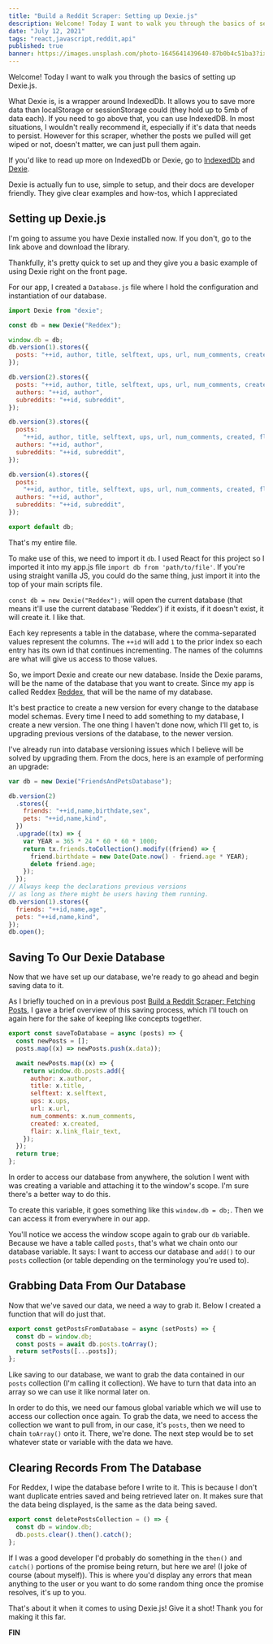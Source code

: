 ```yaml
---
title: "Build a Reddit Scraper: Setting up Dexie.js"
description: Welcome! Today I want to walk you through the basics of setting up Dexie.js.
date: "July 12, 2021"
tags: "react,javascript,reddit,api"
published: true
banner: https://images.unsplash.com/photo-1645641439640-87b0b4c51ba3?ixlib=rb-1.2.1&ixid=MnwxMjA3fDB8MHxwaG90by1wYWdlfHx8fGVufDB8fHx8&auto=format&fit=crop&w=987&q=80---
---
```


Welcome! Today I want to walk you through the basics of setting up Dexie.js.

What Dexie is, is a wrapper around IndexedDb. It allows you to save more data than localStorage or sessionStorage could (they hold up to 5mb of data each). If you need to go above that, you can use IndexedDB. In most situations, I wouldn't really recommend it, especially if it's data that needs to persist. However for this scraper, whether the posts we pulled will get wiped or not, doesn't matter, we can just pull them again.

If you'd like to read up more on IndexedDb or Dexie, go to [IndexedDb](https://developer.mozilla.org/en-US/docs/Web/API/IndexedDB_API) and [Dexie](https://dexie.org/).

Dexie is actually fun to use, simple to setup, and their docs are developer friendly. They give clear examples and how-tos, which I appreciated

## Setting up Dexie.js

I'm going to assume you have Dexie installed now. If you don't, go to the link above and download the library.

Thankfully, it's pretty quick to set up and they give you a basic example of using Dexie right on the front page.

For our app, I created a `Database.js` file where I hold the configuration and instantiation of our database.

```js
import Dexie from "dexie";

const db = new Dexie("Reddex");

window.db = db;
db.version(1).stores({
  posts: "++id, author, title, selftext, ups, url, num_comments, created",
});

db.version(2).stores({
  posts: "++id, author, title, selftext, ups, url, num_comments, created",
  authors: "++id, author",
  subreddits: "++id, subreddit",
});

db.version(3).stores({
  posts:
    "++id, author, title, selftext, ups, url, num_comments, created, flair",
  authors: "++id, author",
  subreddits: "++id, subreddit",
});

db.version(4).stores({
  posts:
    "++id, author, title, selftext, ups, url, num_comments, created, flair, postId",
  authors: "++id, author",
  subreddits: "++id, subreddit",
});

export default db;
```

That's my entire file.

To make use of this, we need to import it `db`. I used React for this project so I imported it into my app.js file `import db from 'path/to/file'`. If you're using straight vanilla JS, you could do the same thing, just import it into the top of your main scripts file.

`const db = new Dexie("Reddex");` will open the current database (that means it'll use the current database 'Reddex') if it exists, if it doesn't exist, it will create it. I like that.

Each key represents a table in the database, where the comma-separated values represent the columns. The `++id` will add `1` to the prior index so each entry has its own id that continues incrementing. The names of the columns are what will give us access to those values.

So, we import Dexie and create our new database. Inside the Dexie params, will be the name of the database that you want to create. Since my app is called Reddex [Reddex](https://reddex.app), that will be the name of my database.

It's best practice to create a new version for every change to the database model schemas. Every time I need to add something to my database, I create a new version. The one thing I haven't done now, which I'll get to, is upgrading previous versions of the database, to the newer version.

I've already run into database versioning issues which I believe will be solved by upgrading them. From the docs, here is an example of performing an upgrade:

```js
var db = new Dexie("FriendsAndPetsDatabase");

db.version(2)
  .stores({
    friends: "++id,name,birthdate,sex",
    pets: "++id,name,kind",
  })
  .upgrade((tx) => {
    var YEAR = 365 * 24 * 60 * 60 * 1000;
    return tx.friends.toCollection().modify((friend) => {
      friend.birthdate = new Date(Date.now() - friend.age * YEAR);
      delete friend.age;
    });
  });
// Always keep the declarations previous versions
// as long as there might be users having them running.
db.version(1).stores({
  friends: "++id,name,age",
  pets: "++id,name,kind",
});
db.open();
```

## Saving To Our Dexie Database

Now that we have set up our database, we're ready to go ahead and begin saving data to it.

As I briefly touched on in a previous post [Build a Reddit Scraper: Fetching Posts](/blog/build-a-reddit-scraper-fetching-posts), I gave a brief overview of this saving process, which I'll touch on again here for the sake of keeping like concepts together.

```js
export const saveToDatabase = async (posts) => {
  const newPosts = [];
  posts.map((x) => newPosts.push(x.data));

  await newPosts.map((x) => {
    return window.db.posts.add({
      author: x.author,
      title: x.title,
      selftext: x.selftext,
      ups: x.ups,
      url: x.url,
      num_comments: x.num_comments,
      created: x.created,
      flair: x.link_flair_text,
    });
  });
  return true;
};
```

In order to access our database from anywhere, the solution I went with was creating a variable and attaching it to the window's scope. I'm sure there's a better way to do this.

To create this variable, it goes something like this `window.db = db;`. Then we can access it from everywhere in our app.

You'll notice we access the window scope again to grab our `db` variable. Because we have a table called `posts`, that's what we chain onto our database variable. It says: I want to access our database and `add()` to our `posts` collection (or table depending on the terminology you're used to).

## Grabbing Data From Our Database

Now that we've saved our data, we need a way to grab it. Below I created a function that will do just that.

```js
export const getPostsFromDatabase = async (setPosts) => {
  const db = window.db;
  const posts = await db.posts.toArray();
  return setPosts([...posts]);
};
```

Like saving to our database, we want to grab the data contained in our `posts` collection (I'm calling it collection). We have to turn that data into an array so we can use it like normal later on.

In order to do this, we need our famous global variable which we will use to access our collection once again. To grab the data, we need to access the collection we want to pull from, in our case, it's `posts`, then we need to chain `toArray()` onto it. There, we're done. The next step would be to set whatever state or variable with the data we have.

## Clearing Records From The Database

For Reddex, I wipe the database before I write to it. This is because I don't want duplicate entries saved and being retrieved later on. It makes sure that the data being displayed, is the same as the data being saved.

```js
export const deletePostsCollection = () => {
  const db = window.db;
  db.posts.clear().then().catch();
};
```

If I was a good developer I'd probably do something in the `then()` and `catch()` portions of the promise being return, but here we are! (I joke of course (about myself)). This is where you'd display any errors that mean anything to the user or you want to do some random thing once the promise resolves, it's up to you.

That's about it when it comes to using Dexie.js! Give it a shot! Thank you for making it this far.

**FIN**
